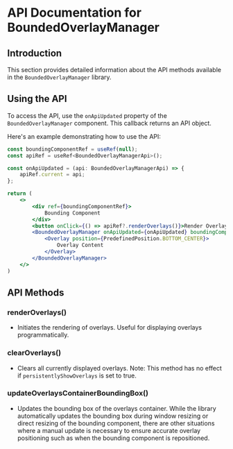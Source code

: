 
<Meta title="Documentation/API Documentation" />

# API Documentation for BoundedOverlayManager

## Introduction

This section provides detailed information about the API methods available in the `BoundedOverlayManager` library.

## Using the API

To access the API, use the `onApiUpdated` property of the `BoundedOverlayManager` component. This callback returns an API object.

Here's an example demonstrating how to use the API:

```jsx
const boundingComponentRef = useRef(null);
const apiRef = useRef<BoundedOverlayManagerApi>();

const onApiUpdated = (api: BoundedOverlayManagerApi) => {
    apiRef.current = api;
};

return (
    <>
        <div ref={boundingComponentRef}>
            Bounding Component
        </div>
        <button onClick={() => apiRef?.renderOverlays()}>Render Overlays</button>
        <BoundedOverlayManager onApiUpdated={onApiUpdated} boundingComponentRef={boundingComponentRef} persistentlyShowOverlays={true}>
            <Overlay position={PredefinedPosition.BOTTOM_CENTER}>
                Overlay Content
            </Overlay>
        </BoundedOverlayManager>
    </>
)
```

## API Methods

### renderOverlays()

- Initiates the rendering of overlays. Useful for displaying overlays programmatically.

### clearOverlays()

-  Clears all currently displayed overlays. Note: This method has no effect if `persistentlyShowOverlays` is set to true.

### updateOverlaysContainerBoundingBox()

- Updates the bounding box of the overlays container. While the library automatically updates the bounding box during window resizing or direct resizing of the bounding component, there are other situations where a manual update is necessary to ensure accurate overlay positioning such as when the bounding component is repositioned.